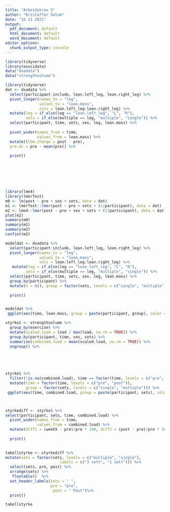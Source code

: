 ```yaml
---
title: "Arbeidskrav 5"
author: "Kristoffer Solum"
date: "16 11 2021"
output:
  pdf_document: default
  html_document: default
  word_document: default
editor_options:
  chunk_output_type: console
---
```



```r
library(tidyverse)
library(exscidata)
data("dxadata") 
data("strengthvolume")
```




```r
library(tidyverse)
dat <- dxadata %>%
  select(participant:include, lean.left_leg, lean.right_leg) %>%
  pivot_longer(names_to = "leg", 
               values_to = "lean.mass", 
               cols = lean.left_leg:lean.right_leg) %>%
  mutate(leg = if_else(leg == "lean.left_leg", "L", "R"), 
         sets = if_else(multiple == leg, "multiple", "single")) %>%
  select(participant, time, sets, sex, leg, lean.mass) %>%
  
  pivot_wider(names_from = time,
              values_from = lean.mass) %>%
  mutate((lbm.change = post - pre), 
  pre.mc = pre - mean(pre)) %>%  
  
  print()







library(lme4)
library(lmerTest)
m0 <- lm(post ~ pre + sex + sets, data = dat)
m1 <- lmerTest::lmer(post ~ pre + sets + (1|participant), data = dat)
m2 <- lme4::lmer(post ~ pre + sex + sets + (1|participant), data = dat)
plot(m2)
summary(m0)
summary(m1)
summary(m2)
confint(m2)
```







```r

modeldat <- dxadata %>%
  select(participant:include, lean.left_leg, lean.right_leg) %>%
  pivot_longer(names_to = "leg", 
               values_to = "lean.mass", 
               cols = lean.left_leg:lean.right_leg) %>%
   mutate(leg = if_else(leg == "lean.left_leg", "L", "R"), 
         sets = if_else(multiple == leg, "multiple", "single")) %>%
  select(participant, time, sets, sex, leg, lean.mass) %>%
  group_by(participant) %>%
  mutate(n = n(), group = factor(sets, levels = c("single", "multiple")), time = factor(time, levels = c("pre", "post"))) %>%
  
  print()


modeldat %>%
 ggplot(aes(time, lean.mass, group = paste(participant, group), color = group)) + geom_line() + theme_minimal()
```




```r
styrke1 <- strengthvolume %>%
  group_by(exercise) %>%
  mutate(scaled.load = load / max(load, na.rm = TRUE)) %>%
  group_by(participant, time, sex, sets) %>%
  summarise(combined.load = mean(scaled.load, na.rm = TRUE)) %>%
  ungroup() %>%
  




styrke1 %>%
  filter(!is.na(combined.load), time == factor(time, levels = c("pre", "post"))) %>%
  mutate(time = factor(time, levels = c("pre", "post")),
         group = factor(sets, levels = c("single", "multiple"))) %>%
 ggplot(aes(time, combined.load, group = paste(participant, sets), color = sets)) + geom_line() + theme_minimal() 



styrkediff <- styrke1 %>% 
select(participant, sets, time, combined.load) %>%
  pivot_wider(names_from = time,
              values_from = combined.load) %>%
  mutate(diff1 = (week5 - pre)/pre * 100, diff2 = (post - pre)/pre * 100)  %>%
  
  print()
  

tabellstyrke <- styrkediff %>%
mutate(sets = factor(sets, levels = c("multiple", "single"), 
                        labels = c("3 sett", "1 sett"))) %>%
  select(sets, pre, post) %>%
  arrange(sets) %>%
   flextable()  %>%
  set_header_labels(sets = " ",
                    pre = "pre", 
                     post = " Post")%>%
  print()

tabellstyrke  

```










